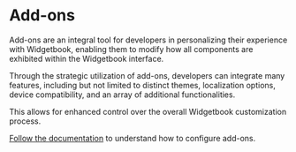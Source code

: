 # Add-ons

Add-ons are an integral tool for developers in personalizing their experience
with Widgetbook, enabling them to modify how all components are exhibited within
the Widgetbook interface.

Through the strategic utilization of add-ons, developers can integrate many
features, including but not limited to distinct themes, localization options,
device compatibility, and an array of additional functionalities.

This allows for enhanced control over the overall Widgetbook customization
process.

[Follow the documentation](/add-ons/overview) to understand how to configure
add-ons.
